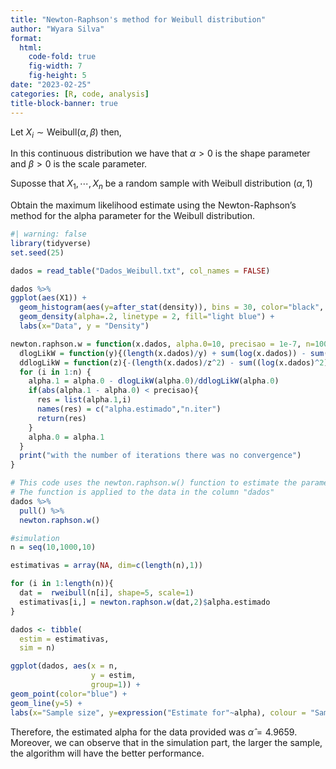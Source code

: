 ---
title: "Newton-Raphson's method for Weibull distribution"
author: "Wyara Silva"
format: 
  html:
    code-fold: true
    fig-width: 7
    fig-height: 5
date: "2023-02-25"
categories: [R, code, analysis]
title-block-banner: true
---

Let $X_{i} \sim \mbox{Weibull}(\alpha, \beta)$ then,

```{=tex}
\begin{equation*}
f(x_{i}|\alpha, \beta) = \dfrac{\alpha}{\beta}\left(\dfrac{x_{i}}{\beta}\right)^{\alpha -1}\exp\left\{-\left(\dfrac{x_{i}}{\beta}\right)^{\alpha}\right\}, \hspace{0.5cm} \mbox{para} \hspace{0.5cm} x_{i}\geq 0.
\end{equation*}
```
In this continuous distribution we have that $\alpha>0$ is the shape parameter and $\beta>0$ is the scale parameter.

Suposse that $X_{1}, \cdots, X_{n}$ be a random sample with Weibull distribution $(\alpha,1)$

Obtain the maximum likelihood estimate using the Newton-Raphson's method for the alpha parameter for the Weibull distribution.

```{r}
#| warning: false
library(tidyverse)
set.seed(25)

dados = read_table("Dados_Weibull.txt", col_names = FALSE)

dados %>%
ggplot(aes(X1)) +
  geom_histogram(aes(y=after_stat(density)), bins = 30, color="black", fill="grey")+
  geom_density(alpha=.2, linetype = 2, fill="light blue") +
  labs(x="Data", y = "Density")

newton.raphson.w = function(x.dados, alpha.0=10, precisao = 1e-7, n=100){
  dlogLikW = function(y){(length(x.dados)/y) + sum(log(x.dados)) - sum(log(x.dados)*(x.dados^y))}
  ddlogLikW = function(z){-(length(x.dados)/z^2) - sum((log(x.dados)^2)*(x.dados^z))}
  for (i in 1:n) {
    alpha.1 = alpha.0 - dlogLikW(alpha.0)/ddlogLikW(alpha.0)
    if(abs(alpha.1 - alpha.0) < precisao){
      res = list(alpha.1,i)
      names(res) = c("alpha.estimado","n.iter")
      return(res)
    }
    alpha.0 = alpha.1
  }
  print("with the number of iterations there was no convergence")
}

# This code uses the newton.raphson.w() function to estimate the parameters of the Weibull distribution
# The function is applied to the data in the column "dados"
dados %>%
  pull() %>%
  newton.raphson.w()

#simulation
n = seq(10,1000,10)

estimativas = array(NA, dim=c(length(n),1))

for (i in 1:length(n)){
  dat =  rweibull(n[i], shape=5, scale=1)
  estimativas[i,] = newton.raphson.w(dat,2)$alpha.estimado
}

dados <- tibble(
  estim = estimativas,
  sim = n)

ggplot(dados, aes(x = n,
                  y = estim, 
                  group=1)) + 
geom_point(color="blue") +
geom_line(y=5) +
labs(x="Sample size", y=expression("Estimate for"~alpha), colour = "Sample size")

```

Therefore, the estimated alpha for the data provided was $\hat{\alpha}=4.9659$. Moreover, we can observe that in the simulation part, the larger the sample, the algorithm will have the better performance.
